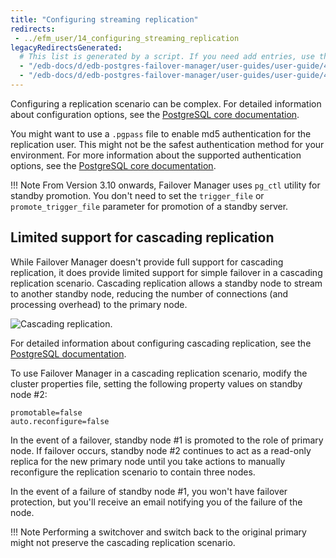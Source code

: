 ```yaml
---
title: "Configuring streaming replication"
redirects:
 - ../efm_user/14_configuring_streaming_replication
legacyRedirectsGenerated:
  # This list is generated by a script. If you need add entries, use the `legacyRedirects` key.
  - "/edb-docs/d/edb-postgres-failover-manager/user-guides/user-guide/4.0/configuring_streaming_replication.html"
  - "/edb-docs/d/edb-postgres-failover-manager/user-guides/user-guide/4.1/configuring_streaming_replication.html"
---
```


<div id="configuring_streaming_replication" class="registered_link"></div>

Configuring a replication scenario can be complex. For detailed information about configuration options, see the [PostgreSQL core documentation](https://www.postgresql.org/docs/current/static/warm-standby.html#streaming-replication).

You might want to use a `.pgpass` file to enable md5 authentication for the replication user. This might not be the safest authentication method for your environment. For more information about the supported authentication options, see the [PostgreSQL core documentation](https://www.postgresql.org/docs/current/static/client-authentication.html).

!!! Note
    From Version 3.10 onwards, Failover Manager uses `pg_ctl` utility for standby promotion. You don't need to set the `trigger_file` or `promote_trigger_file` parameter for promotion of a standby server.

## Limited support for cascading replication

While Failover Manager doesn't provide full support for cascading replication, it does provide limited support for simple failover in a cascading replication scenario. Cascading replication allows a standby node to stream to another standby node, reducing the number of connections (and processing overhead) to the primary node.

![Cascading replication.](../../images/cascading_replication.png)

For detailed information about configuring cascading replication, see the [PostgreSQL documentation](https://www.postgresql.org/docs/current/static/warm-standby.html#cascading-replication).

To use Failover Manager in a cascading replication scenario, modify the cluster properties file, setting the following property values on standby node #2:

```text
promotable=false
auto.reconfigure=false
```

In the event of a failover, standby node #1 is promoted to the role of primary node. If failover occurs, standby node #2 continues to act as a read-only replica for the new primary node until you take actions to manually reconfigure the replication scenario to contain three nodes.

In the event of a failure of standby node #1, you won't have failover protection, but you'll receive an email notifying you of the failure of the node.

!!! Note
    Performing a switchover and switch back to the original primary might not preserve the cascading replication scenario.
